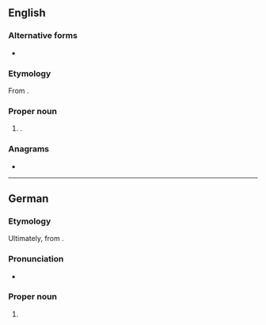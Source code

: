 ==English==
{{wikipedia|lang=en}}

===Alternative forms===
* {{l|en|Swerin}}

===Etymology===
From {{etyl|de|en}}.

===Proper noun===
{{en-proper noun}}

# {{place|en|city/state capital|s/Mecklenburg-Vorpommern|c/Germany}}.

===Anagrams===
* {{anagrams|en|a=cehinrsw|winchers}}

----

==German==
{{wikipedia|lang=de}}

===Etymology===
Ultimately, from {{der|de|pox}}.

===Pronunciation===
* {{audio|de|De-Schwerin.ogg|Audio}}

===Proper noun===
{{de-proper noun|toponym}}

# {{place|de|independent city|s/Mecklenburg-Vorpommern|c/Germany|t1=Schwerin}}